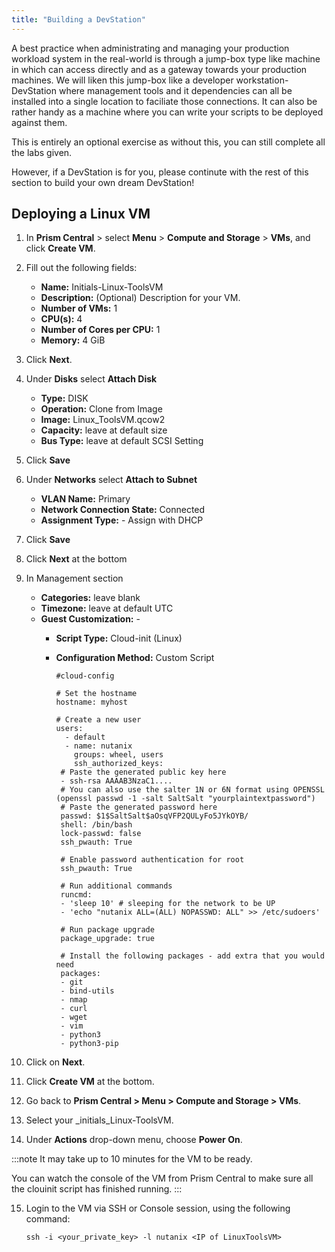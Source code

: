 ```yaml
---
title: "Building a DevStation"
---
```



A best practice when administrating and managing your production workload system in the real-world
is through a jump-box type like machine in which can access directly and as a gateway towards your
production machines. We will liken this jump-box like a developer workstation-DevStation where management
tools and it dependencies can all be installed into a single location to faciliate those connections.
It can also be rather handy as a machine where you can write your scripts to be deployed against them.

This is entirely an optional exercise as without this, you can still complete all the labs given.

However, if a DevStation is for you, please continute with the rest of this section to build your own
dream DevStation!

## Deploying a Linux VM

1. In **Prism Central** > select **Menu** > **Compute and Storage** > **VMs**, and click 
   **Create VM**.

2. Fill out the following fields:

   - **Name:** Initials-Linux-ToolsVM
   - **Description:** (Optional) Description for your VM.
   - **Number of VMs:** 1
   - **CPU(s):** 4
   - **Number of Cores per CPU:** 1
   - **Memory:** 4 GiB

3. Click **Next**.

4. Under **Disks** select **Attach Disk**
   - **Type:** DISK
   - **Operation:** Clone from Image
   - **Image:** Linux_ToolsVM.qcow2
   - **Capacity:** leave at default size
   - **Bus Type:** leave at default SCSI Setting

5. Click **Save**

6. Under **Networks** select **Attach to Subnet**
   - **VLAN Name:** Primary
   - **Network Connection State:** Connected
   - **Assignment Type:** - Assign with DHCP

7. Click **Save**

8. Click **Next** at the bottom

9. In Management section
   - **Categories:** leave blank
   - **Timezone:** leave at default UTC
   - **Guest Customization:** -
     - **Script Type:** Cloud-init (Linux)
     - **Configuration Method:** Custom Script

        ```
        #cloud-config

        # Set the hostname
        hostname: myhost
    
        # Create a new user
        users:
          - default
          - name: nutanix
            groups: wheel, users
            ssh_authorized_keys:
         # Paste the generated public key here
         - ssh-rsa AAAAB3NzaC1....
         # You can also use the salter 1N or 6N format using OPENSSL (openssl passwd -1 -salt SaltSalt "yourplaintextpassword")
         # Paste the generated password here
         passwd: $1$SaltSalt$aOsqVFP2QULyFo5JYkOYB/
         shell: /bin/bash
         lock-passwd: false
         ssh_pwauth: True                 

         # Enable password authentication for root
         ssh_pwauth: True

         # Run additional commands
         runcmd:
         - 'sleep 10' # sleeping for the network to be UP
         - 'echo "nutanix ALL=(ALL) NOPASSWD: ALL" >> /etc/sudoers'

         # Run package upgrade
         package_upgrade: true

         # Install the following packages - add extra that you would need
         packages:
         - git
         - bind-utils
         - nmap
         - curl
         - wget 
         - vim
         - python3
         - python3-pip
         ```

10. Click on **Next**.

11. Click **Create VM** at the bottom.

12. Go back to **Prism Central > Menu > Compute and Storage > VMs**.

13. Select your _initials_Linux-ToolsVM.

14. Under **Actions** drop-down menu, choose **Power On**.

:::note
It may take up to 10 minutes for the VM to be ready.

You can watch the console of the VM from Prism Central to make sure all 
the clouinit script has finished running.
:::

15. Login to the VM via SSH or Console session, using the following command:

    ```
    ssh -i <your_private_key> -l nutanix <IP of LinuxToolsVM>


